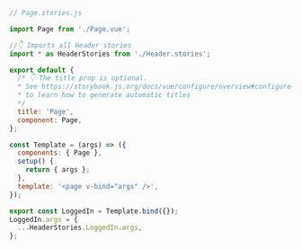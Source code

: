 ```js
// Page.stories.js

import Page from './Page.vue';

//👇 Imports all Header stories
import * as HeaderStories from './Header.stories';

export default {
  /* 👇 The title prop is optional.
  * See https://storybook.js.org/docs/vue/configure/overview#configure-story-loading
  * to learn how to generate automatic titles
  */
  title: 'Page',
  component: Page,
};

const Template = (args) => ({
  components: { Page },
  setup() {
    return { args };
  },
  template: '<page v-bind="args" />',
});

export const LoggedIn = Template.bind({});
LoggedIn.args = {
  ...HeaderStories.LoggedIn.args,
};
```